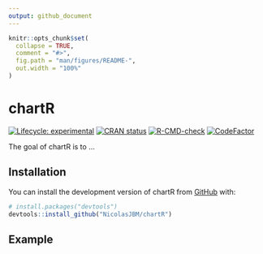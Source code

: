 ```yaml
---
output: github_document
---
```


<!-- README.md is generated from README.Rmd. Please edit that file -->

```r
knitr::opts_chunk$set(
  collapse = TRUE,
  comment = "#>",
  fig.path = "man/figures/README-",
  out.width = "100%"
)
```

# chartR

<!-- badges: start -->

[![Lifecycle: experimental](https://img.shields.io/badge/lifecycle-experimental-orange.svg)](https://lifecycle.r-lib.org/articles/stages.html#experimental)
[![CRAN status](https://www.r-pkg.org/badges/version/chartR)](https://CRAN.R-project.org/package=chartR)
[![R-CMD-check](https://github.com/NicolasJBM/chartR/actions/workflows/R-CMD-check.yaml/badge.svg)](https://github.com/NicolasJBM/chartR/actions/workflows/R-CMD-check.yaml)
[![CodeFactor](https://www.codefactor.io/repository/github/NicolasJBM/chartR/badge)](https://www.codefactor.io/repository/github/NicolasJBM/chartR)
<!-- badges: end -->

The goal of chartR is to ...

## Installation

You can install the development version of chartR from [GitHub](https://github.com/) with:

``` r
# install.packages("devtools")
devtools::install_github("NicolasJBM/chartR")
```

## Example
